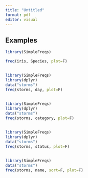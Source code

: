 ```yaml
---
title: "Untitled"
format: pdf
editor: visual
---
```


## Examples

```r
library(SimpleFreqs)

freq(iris, Species, plot=F)
```

## 

```r
library(SimpleFreqs)
library(dplyr)
data("storms")
freq(storms, day, plot=F)

```

## 

```r
library(SimpleFreqs)
library(dplyr)
data("storms")
freq(storms, category, plot=F)

```

## 

```r
library(SimpleFreqs)
library(dplyr)
data("storms")
freq(storms, status, plot=F)

```

## 

```r
library(SimpleFreqs)
data("storms")
freq(storms, name, sort=F, plot=F)

```
